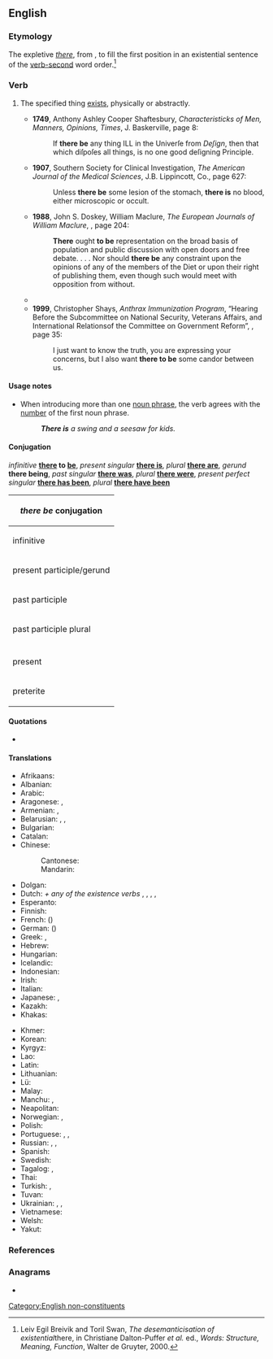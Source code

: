 ==English==

===Etymology===
The expletive ''[[there]]'', from {{inh|en|ang|þær}}, to fill the first position in an existential sentence of the [[verb-second]] word order.<ref>Leiv Egil Breivik and Toril Swan, ''The desemanticisation of existential ''there, in Christiane Dalton-Puffer ''et al.'' ed., ''Words: Structure, Meaning, Function'', Walter de Gruyter, 2000.</ref>

===Verb===
{{head|en|verb|[[#Conjugation|highly irregular]]}}

# The specified thing [[exist]]s, physically or abstractly.
#: {{synonyms|en|there exist}}
#* '''1749''', Anthony Ashley Cooper Shaftesbury, ''Characteristicks of Men, Manners, Opinions, Times'', J. Baskerville, page 8:
#*: If '''there be''' any thing ILL in the Univerſe from ''Deſign'', then that which diſpoſes all things, is no one good deſigning Principle.
#* '''1907''', Southern Society for Clinical Investigation, ''The American Journal of the Medical Sciences'', J.B. Lippincott, Co., page 627:
#*: Unless '''there be''' some lesion of the stomach, '''there is''' no blood, either microscopic or occult.
#* '''1988''', John S. Doskey, William Maclure, ''The European Journals of William Maclure'', {{ISBN|087169171X}}, page 204:
#*: '''There''' ought '''to be''' representation on the broad basis of population and public discussion with open doors and free debate. . . . Nor should '''there be''' any constraint upon the opinions of any of the members of the Diet or upon their right of publishing them, even though such would meet with opposition from without.
#* {{quote-text|en|year=1996|author=Diane Meyers|title=Disaster Response and Recovery: A Handbook for Mental Health Professionals|page=75|isbn=0788131265|passage='''There''' may '''be''' people with drug or alcohol problems who may go into withdrawal.}}
#* '''1999''', Christopher Shays, ''Anthrax Immunization Program'', “Hearing Before the Subcommittee on National Security, Veterans Affairs, and International Relationsof the Committee on Government Reform”, {{ISBN|0756718090}}, page 35:
#*: I just want to know the truth, you are expressing your concerns, but I also want '''there to be''' some candor between us.

====Usage notes====
* When introducing more than one [[noun phrase]], the verb agrees with the [[number]] of the first noun phrase.
*: '''''There is''' a swing and a seesaw for kids.''

====Conjugation====
{{rfinfl|en|verb}}
''infinitive'' '''[[there]] to [[be]]''', ''present singular'' '''[[there is]]''', ''plural'' '''[[there are]]''', ''gerund'' '''there being''', ''past singular'' '''[[there was]]''', ''plural'' '''[[there were]]''', ''present perfect singular'' '''[[there has been]]''', ''plural'' '''[[there have been]]'''
{| class="wikitable collapsible collapsed" style="text-align:center"
! colspan="3" |''there be'' conjugation
|-
! colspan="2" |infinitive
|there to be
|-
! colspan="2" |present participle/gerund
|there {{l|en|being}}
|-
! colspan="2" |past participle
|there [[has]] {{l|en|been|||tr=}}
|-
! colspan="2" |past participle plural
|there {{l|en|have|||tr=|pos=}} {{l|en|been|||tr=}}
|-
! rowspan="2" |
! colspan="2" |indicative
|-
!singular
!plural
|-
!present
|there [[is]] ([['s]])
|there {{l|en|are}} ({{l|en|'re|’re}})
|-
!preterite
|there {{l|en|was}}
|there {{l|en|were}}
|}

====Quotations====
* {{seeCites|en}}

====Translations====
{{trans-top|to exist}}
* Afrikaans: {{t|af|daar's}}
* Albanian: {{t-needed|sq}}
* Arabic: {{t+|ar|وُجِدَ}}
* Aragonese: {{t|an|haber-bi}}, {{t|an|haber-ie}}
* Armenian: {{t+|hy|լինել}}, {{t+|hy|կամ}}
* Belarusian: {{t+|be|быць}}, {{t|be|ме́цца}}, {{t|be|ёсць}}
* Bulgarian: {{t+|bg|имам}}
* Catalan: {{t+|ca|haver-hi}}
* Chinese:
*: Cantonese: {{t|yue|有|tr=yau5}}
*: Mandarin: {{t+|cmn|有|tr=yǒu|sc=Hani}}
* Dolgan: {{t|dlg|баар|tr=baar}}
* Dutch: {{t+|nl|er}} ''+ any of the existence verbs'' {{t+|nl|zijn}}, {{t+|nl|bestaan}}, {{t+|nl|staan}}, {{t+|nl|zitten}}, {{t+|nl|liggen}}
* Esperanto: {{t+|eo|esti}}
* Finnish: {{t+|fi|olla}}
* French: {{t+|fr|y avoir}} ({{t+|fr|il y a}})
* German: {{t+|de|geben}} ({{t|de|es gibt}}) {{q|+ [[accusative case]]}}
* Greek: {{t+|el|είμαι}}, {{t+|el|υπάρχω}}
* Hebrew: {{t+|he|יש|tr=yesh}}
* Hungarian: {{t+|hu|van}}
* Icelandic: {{t+|is|vera}}
* Indonesian: {{t+|id|ada}}
* Irish: {{t|ga|bí ann}}
* Italian: {{t+|it|esserci}}
* Japanese: {{t+|ja|いる|tr=iru}} {{qualifier|animate}}, {{t+|ja|ある|tr=aru}} {{qualifier|inanimate}}
* Kazakh: {{t+|kk|бар}}
* Khakas: {{t|kjh|пар}}
{{trans-mid}}
* Khmer: {{t+|km|មាន}}
* Korean: {{t+|ko|있다}}
* Kyrgyz: {{t+|ky|бар}}
* Lao: {{t|lo|ມີ}}
* Latin: {{t+|la|sum}}
* Lithuanian: {{t|lt|va būti}}
* Lü: {{t|khb|ᦙᦲ}}
* Malay: {{t+|ms|ada}}
* Manchu: {{t|mnc|ᠪᡳ}}, {{t|mnc|ᠪᡳᠮᠪᡳ}}
* Neapolitan: {{t|nap|nce stà}}
* Norwegian: {{t|no|det er}}, {{t|no|det finnes}}
* Polish: {{t+|pl|być|impf}}
* Portuguese: {{t+|pt|haver}}, {{t+|pt|existir}}, {{t+|pt|ter}}
* Russian: {{t+|ru|быть}}, {{t+|ru|име́ться}}, {{t+|ru|есть}}
* Spanish: {{t+|es|haber}}
* Swedish: {{t|sv|det finnas}}
* Tagalog: {{t+|tl|may}}, {{t+|tl|mayroon}}
* Thai: {{t+|th|มี}}
* Turkish: {{t+|tr|var}} {{qualifier|affimative}}, {{t+|tr|yok}} {{qualifier|negative}}
* Tuvan: {{t|tyv|бар}}
* Ukrainian: {{t+|uk|бу́ти}}, {{t|uk|ма́тися}}, {{t+|uk|є}}
* Vietnamese: {{t+|vi|có}}
* Welsh: {{t+|cy|bod}}
* Yakut: {{t|sah|баар}}
{{trans-bottom}}

===References===
<references />

===Anagrams===
* {{anagrams|en|a=beeehrt|be there}}

[[Category:English non-constituents]]